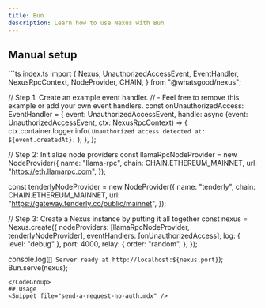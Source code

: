 ```yaml
---
title: Bun
description: Learn how to use Nexus with Bun
---
```

## Manual setup
<CodeGroup>
```ts index.ts
import {
  Nexus,
  UnauthorizedAccessEvent,
  EventHandler,
  NexusRpcContext,
  NodeProvider,
  CHAIN,
} from "@whatsgood/nexus";

// Step 1: Create an example event handler.
// - Feel free to remove this example or add your own event handlers.
const onUnauthorizedAccess: EventHandler<UnauthorizedAccessEvent> = {
  event: UnauthorizedAccessEvent,
  handle: async (event: UnauthorizedAccessEvent, ctx: NexusRpcContext) => {
    ctx.container.logger.info(
      `Unauthorized access detected at: ${event.createdAt}.`
    );
  },
};

// Step 2: Initialize node providers
const llamaRpcNodeProvider = new NodeProvider({
  name: "llama-rpc",
  chain: CHAIN.ETHEREUM_MAINNET,
  url: "https://eth.llamarpc.com",
});

const tenderlyNodeProvider = new NodeProvider({
  name: "tenderly",
  chain: CHAIN.ETHEREUM_MAINNET,
  url: "https://gateway.tenderly.co/public/mainnet",
});

// Step 3: Create a Nexus instance by putting it all together
const nexus = Nexus.create({
  nodeProviders: [llamaRpcNodeProvider, tenderlyNodeProvider],
  eventHandlers: [onUnauthorizedAccess],
  log: { level: "debug" },
  port: 4000,
  relay: {
    order: "random",
  },
});

console.log(`🚀 Server ready at http://localhost:${nexus.port}`);
Bun.serve(nexus);
```
</CodeGroup>
## Usage
<Snippet file="send-a-request-no-auth.mdx" />
